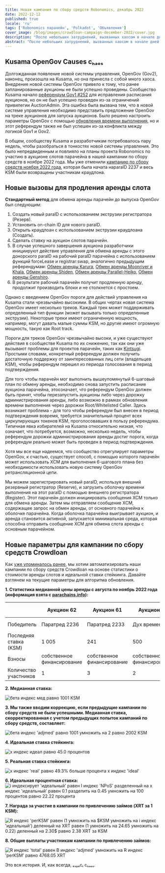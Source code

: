 ```yaml
---
title: Новая кампания по сбору средств Robonomics, декабрь 2022
date: 2022-12-12
published: true
locale: 'ru'
tags: ['Robonomics парачейн', 'Polkadot', 'Объявления']
cover_image: /blog/images/crowdloan-campaign-december-2022/cover.jpg
description: "После небольших затруднений, вызванных хаосом в начале дней OpenGov, мы готовы возобновить кампанию по сбору средств Robonomics. В этой статье мы рассмотрим серию событий, приведших к возобновлению кампании, и представим ее новые параметры."
abstract: "После небольших затруднений, вызванных хаосом в начале дней OpenGov, мы готовы возобновить кампанию по сбору средств Robonomics. В этой статье мы рассмотрим серию событий, приведших к возобновлению кампании, и представим ее новые параметры."
---
```


## Kusama OpenGov Causes cₕₐₒₛ

Долгожданная появление новой системы управления, OpenGov (Gov2), наконец, произошла на Kusama, но она принесла с собой много хаоса. Внедрение новой системы OpenGov привело к тому, что ранее запланированные аукционы не были успешно проведены. Сообщество Kusama начало [референдум Gov1 #252](https://kusama.polkassembly.io/referendum/252) для исправления расписания аукционов, но он не был успешно проведен из-за ограничений привилегии AuctionAdmin. Эта ошибка была вызвана тем, что в новой системе управления необходимо представить предложение OpenGov на треке аукционов для запуска аукционов. Было решено настроить параметры OpenGov с помощью [обновления времени выполнения](https://kusama.polkassembly.io/referendum/254), но и этот референдум также не был успешен из-за конфликта между логикой Gov1 и Gov2.

В общем, сообществу Kusama и разработчикам потребовалось пару недель, чтобы разобраться в тонкостях новой системы управления. Это было непредвиденным и повлияло на планы проекта Robonomics по участию в аукционе слотов парачейна в нашей кампании по сбору средств в ноябре 2022 года. Мы уже отменили [кампанию по сбору средств ноября 2022 года](/blog/robonomics-crowdloan-campaigns-november-2022/), которая была начата наparaID 2237 и весь KSM были возвращены участникам краудлона.

## Новые вызовы для продления аренды слота

**Стандартный метод** для обмена аренды парачейн до выпуска OpenGov был следующим:

1. Создать новый paraID с использованием экструзии регистратора (Резерв).
2. Установить on-chain ID для нового paraID.
3. Открыть краудлоан с использованием экструзии краудлоана (Создать).
4. Сделать ставку на аукцион слотов парачейн.
5. В случае успешного завершения аукциона разработчики инициируют действие управления для обмена аренды с этого донорского paraID на рабочий paraID парачейна с использованием функций forceLease и registrar:swap, аналогично предыдущим референдумам: [Обмен аренды Karura](https://kusama.polkassembly.io/referendum/192), [Обмен аренды Moonriver и Khala](https://kusama.polkassembly.io/motion/468), [Обмен аренды Shiden](https://kusama.polkassembly.io/referendum/199), [Обмен аренды Parallel-Heiko](https://kusama.polkassembly.io/referendum/219), [Обмен аренды Genshiro](https://kusama.polkassembly.io/referendum/246).
6. В результате рабочий парачейн получит продленную аренду, продолжит производить блоки и не столкнется с простоем.

Однако с введением OpenGov пороги для действий управления на Kusama стали чрезвычайно высокими. В общих чертах новая система OpenGov имеет несколько треков. Каждый трек может поддерживать определенный тип функции (может вызывать только определенные экструзии). Некоторые треки имеют ограниченную мощность, например, могут давать малые суммы KSM, но другие имеют огромную мощность, такую как Root track.

Пороги для треков OpenGov чрезвычайно высоки, и уже существуют действия в сообществе Kusama по их снижению, так как они уже вызывают проблемы для проектов парачейн, таких как [Kintsugi](https://twitter.com/kintsugi_btc/status/1599036329399943168). Простыми словами, конкретный референдум должен получить достаточную поддержку от заинтересованных лиц сети (владельцев KSM), чтобы референдум перешел из периода голосования в период подтверждения.

Для того чтобы парачейн мог выполнить вышеупомянутый 6-шаговый план по обмену аренды, необходимо снова запустить расписание аукциона парачейна, этоозначает, что референдум OpenGov должен быть принят, чтобы перезапустить аукционы либо через дорожку администрирования аренды, либо возможно в рамках обновления времени выполнения через дорожки Root/Whitelisted Caller. Здесь возникает проблема – для того чтобы референдум был внесен в период подтверждения вовремя, требуется значительный процент всех циркулирующих токенов KSM, проголосовавших в пользу референдума. Типичная явка избирателей на Kusama относительно низкая, что означает, что потребуется, возможно, несколько недель, чтобы референдум дорожки администрирования аренды достиг порога, когда референдум реально может быть проведен в период подтверждения.

Хотя мы все еще надеемся, что сообщество отрегулирует параметры OpenGov, к счастью, существует способ, с помощью которого парачейн может использовать XCM для выполнения 6-шагового плана без необходимости использовать новую систему OpenGov ретрансляционной цепи.

Мы можем зарегистрировать новый paraID, используя внешний резервный регистратор (Reserve), и загрузить оболочку времени выполнения на этот paraID с помощью внешнего регистратора (Register). Этот парачейн должен инициировать сообщения XCM только для обмена аренды. Затем мы отправляем сообщение XCM, содержащее запрос на обмен аренды, от основного парачейна к оболочке парачейна. Когда оболочка парачейна выигрывает аукцион, и аренда становится активной, запускается минимальная среда, которая способна отправить сообщение XCM для обмена слота аренды с основным парачейном.

## Новые параметры для кампании по сбору средств Crowdloan

Как [уже упоминалось ранее](https://robonomics.network/blog/robonomics-crowdloan-campaigns-november-2022/), мы хотим автоматизировать наши кампании по сбору средств Crowdloan на основе статистики о стоимости аренды слотов и идеальной ставки стейкинга. Давайте взглянем на текущие параметры для алгоритма обновления.

<TextCard alignContent="center">

**1. Статистика медианной цены аренды с августа по ноябрь 2022 года (информация взята с [parachains.info](http://parachains.info/)):**

</TextCard>

<div class="big-table">

|  | Аукцион 62 | Аукцион 61 | Аукцион 60 | Аукцион 59 | Аукцион 58 | Аукцион 57 | Аукцион 56 | Аукцион 55 | Аукцион 54 | Аукцион 53 | Аукцион 52 | Аукцион 51 | Аукцион 50 |
| --- | --- | --- | --- | --- | --- | --- | --- | --- | --- | --- | --- | --- | --- |
| Победитель | Паратред 2236 | Паратред 2233 | Дух времени | Сеть Крабов | — | Тень корки | Генширо | DAO IPCI | Паратред 2223 | Кварц | Бит.Страна | Снег | Субсоциал |
| Последняя ставка (KSM) | 1 005 | 241 | 500 | 11 | 0 | 1 807 | 2 000 | 111 | 1 001 | 1 005 | 3 500 | 13 926 | 1 001 |
| Взносы | собственное финансирование | собственное финансирование | собственное финансирование | собственное финансирование | — | 209 | 160 | собственное финансирование | собственное финансирование | собственное финансирование | собственное финансирование | 782 | собственное финансирование |
| Количество участников | 1 | 3 | 2 | 1 | 0 | 1 | 2 | 2 | 2 | 2 | 2 | 1 | 1 |

</div>

<TextCard className="withImg" alignContent="center">

**2. Медианная ставка:**

![бета индекс мед равно 1001 KSM](/blog/images/crowdloan-campaign-december-2022/formula-1.svg)

</TextCard>

<TextCard className="withImg" alignContent="center">

**3. Мы также вводим коррекцию, если предыдущие кампании по сбору средств не были успешными. Медианная ставка, скорректированная с учетом предыдущих попыток кампаний по сбору средств, составляет:**

![бета индекс 'adjmed' равно 1001 умножить на 2 равно 2002 KSM](/blog/images/crowdloan-campaign-december-2022/formula-2.svg)

</TextCard>

<TextCard className="withImg" alignContent="center">

**4. Идеальная ставка стейкинга:**

![x индекс идеал равно 45.0 процентов](/blog/images/crowdloan-campaign-december-2022/formula-3.svg)

</TextCard>

<TextCard className="withImg" alignContent="center">

**5. Реальная ставка стейкинга:**

![x индекс 'real' равно 49.3%  больше процента x индекс 'ideal'](/blog/images/crowdloan-campaign-december-2022/formula-4.svg)

</TextCard>

<TextCard className="withImg" alignContent="center">

**6. Идеальная процентная ставка:**
![i индексирует 'идеальный' равен I индекс 'NPoS' разделенный на x индекс 'идеальный' равен 0.1 разделить на 0.45 умножить на 100 процентов равно 22.22 процента](/blog/images/crowdloan-campaign-december-2022/formula-5.svg)

</TextCard>

<TextCard className="withImg" alignContent="center">

**7. Награда за участие в кампании по привлечению займов (XRT за 1 KSM):**

![R индекс 'perKSM' равен (1 умножить на $KSM умножить на i индекс 'идеальный') деленный на $XRT равен (1 умножить на 24.65$ умножить на 0.22) деленный на 2.30$ равно 2.38 XRT за KSM](/blog/images/crowdloan-campaign-december-2022/formula-6.svg)

</TextCard>

<TextCard className="withImg" alignContent="center">

**8. Общие выплаты участникам кампании по привлечению займов:**

![R индекс 'total' равен B  индекс 'adjmed' умножить на R индекс 'perKSM' равно 4768.05 XRT](/blog/images/crowdloan-campaign-december-2022/formula-7.svg)

</TextCard>

Это вся история. И, как всегда, ₑₓₚₑcₜ cₕₐₒₛ.